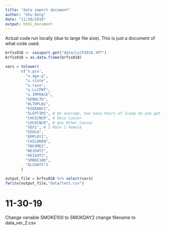 ```yaml
---
title: "data import document"
author: "Shu Deng"
date: "11/28/2019"
output: html_document
---
```


Actual code run locally (due to large file size). This is just a document of what code used. 

```r
brfss018 <- sasxport.get("data/LLCP2018.XPT")
brfss018 = as.data.frame(brfss018)

vars = tolower(
       c("x.psu",
         "x.age.g",
         "x.state",
         "x.race",
         "x.LLCPWT",
         "x.IMPRACE",
         "GENHLTH",
         "HLTHPLN1",
         "EXERANY2",
         "SLEPTIM1", # On average, how many hours of sleep do you get in a 24-hour period?
         "CHCSCNCR", # Skin Cancer
         "CHCOCNCR", # Any Other Cancer
         "SEX1", # 1 Male 2 Female
         "EDUCA",
         "EMPLOY1",
         "CHILDREN",
         "INCOME2",
         "WEIGHT2",
         "HEIGHT3",
         "SMOKE100",
         "ALCDAY5")
       )

output_file = brfss018 %>% select(vars)
fwrite(output_file,"data/test.csv")

```

# 11-30-19
Change variable SMOKE100 to SMOKDAY2
change filename to data_ver_2.csv


